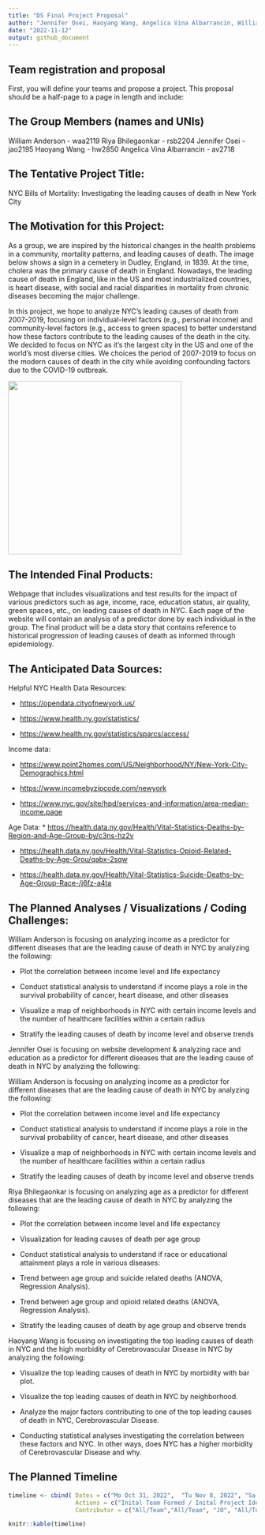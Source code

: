 ```yaml
---
title: "DS Final Project Proposal"
author: "Jennifer Osei, Haoyang Wang, Angelica Vina Albarrancin, William Anderson, Riya Bhilegaonkar"
date: "2022-11-12"
output: github_document
---
```


## Team registration and proposal

First, you will define your teams and propose a project. This proposal should be a half-page to a page in length and include:

## The Group Members (names and UNIs)

William Anderson - waa2119 Riya Bhilegaonkar - rsb2204 Jennifer Osei - jao2195 Haoyang Wang - hw2850 Angelica Vina Albarrancin - av2718

## The Tentative Project Title:

NYC Bills of Mortality: Investigating the leading causes of death in New York City

## The Motivation for this Project:

As a group, we are inspired by the historical changes in the health problems in a community, mortality patterns, and leading causes of death. The image below shows a sign in a cemetery in Dudley, England, in 1839. At the time, cholera was the primary cause of death in England. Nowadays, the leading cause of death in England, like in the US and most industrialized countries, is heart disease, with social and racial disparities in mortality from chronic diseases becoming the major challenge.

In this project, we hope to analyze NYC's leading causes of death from 2007-2019, focusing on individual-level factors (e.g., personal income) and community-level factors (e.g., access to green spaces) to better understand how these factors contribute to the leading causes of the death in the city. We decided to focus on NYC as it's the largest city in the US and one of the world's most diverse cities. We choices the period of 2007-2019 to focus on the modern causes of death in the city while avoiding confounding factors due to the COVID-19 outbreak.

![](images/cholera.png){width="351"}

## The Intended Final Products:

Webpage that includes visualizations and test results for the impact of various predictors such as age, income, race, education status, air quality, green spaces, etc., on leading causes of death in NYC. Each page of the website will contain an analysis of a predictor done by each individual in the group. The final product will be a data story that contains reference to historical progression of leading causes of death as informed through epidemiology.

## The Anticipated Data Sources:

Helpful NYC Health Data Resources:

-   <https://opendata.cityofnewyork.us/>

-   <https://www.health.ny.gov/statistics/>

-   <https://www.health.ny.gov/statistics/sparcs/access/>

Income data:

-   <https://www.point2homes.com/US/Neighborhood/NY/New-York-City-Demographics.html>

-   <https://www.incomebyzipcode.com/newyork>

-   <https://www.nyc.gov/site/hpd/services-and-information/area-median-income.page>

Age Data: \* <https://health.data.ny.gov/Health/Vital-Statistics-Deaths-by-Region-and-Age-Group-by/c3ns-hz2v>

-   <https://health.data.ny.gov/Health/Vital-Statistics-Opioid-Related-Deaths-by-Age-Grou/qabx-2sqw>

-   <https://health.data.ny.gov/Health/Vital-Statistics-Suicide-Deaths-by-Age-Group-Race-/j6fz-a4ta>

## The Planned Analyses / Visualizations / Coding Challenges:

William Anderson is focusing on analyzing income as a predictor for different diseases that are the leading cause of death in NYC by analyzing the following:

-   Plot the correlation between income level and life expectancy

-   Conduct statistical analysis to understand if income plays a role in the survival probability of cancer, heart disease, and other diseases

-   Visualize a map of neighborhoods in NYC with certain income levels and the number of healthcare facilities within a certain radius

-   Stratify the leading causes of death by income level and observe trends

Jennifer Osei is focusing on website development & analyzing race and education as a predictor for different diseases that are the leading cause of death in NYC by analyzing the following:

William Anderson is focusing on analyzing income as a predictor for different diseases that are the leading cause of death in NYC by analyzing the following:

-   Plot the correlation between income level and life expectancy

-   Conduct statistical analysis to understand if income plays a role in the survival probability of cancer, heart disease, and other diseases

-   Visualize a map of neighborhoods in NYC with certain income levels and the number of healthcare facilities within a certain radius

-   Stratify the leading causes of death by income level and observe trends

Riya Bhilegaonkar is focusing on analyzing age as a predictor for different diseases that are the leading cause of death in NYC by analyzing the following:

-   Plot the correlation between income level and life expectancy

-   Visualization for leading causes of death per age group

-   Conduct statistical analysis to understand if race or educational attainment plays a role in various diseases:

-   Trend between age group and suicide related deaths (ANOVA, Regression Analysis).

-   Trend between age group and opioid related deaths (ANOVA, Regression Analysis).

-   Stratify the leading causes of death by age group and observe trends

Haoyang Wang is focusing on investigating the top leading causes of death in NYC and the high morbidity of Cerebrovascular Disease in NYC by analyzing the following:

-   Visualize the top leading causes of death in NYC by morbidity with bar plot.

-   Visualize the top leading causes of death in NYC by neighborhood.

-   Analyze the major factors contributing to one of the top leading causes of death in NYC, Cerebrovascular Disease.

-   Conducting statistical analyses investigating the correlation between these factors and NYC. In other ways, does NYC has a higher morbidity of Cerebrovascular Disease and why.

## The Planned Timeline

```r
timeline <- cbind( Dates = c("Mo Oct 31, 2022",  "Tu Nov 8, 2022", "Sa Nov 12, 2022", "By Th Nov 18, 2022", "Tu Nov 29, 2022 (12pm - 6pm)", "Tu Dec 6, 2022 (12pm - 6pm)" ), 
                   Actions = c("Inital Team Formed / Inital Project Ideas Discussed", "Project Team Members Finalized", "Final Proposal Github Link Submitted", "Complete Project Review With TA per Schedule", " Scheduled Team Discussion Colaboration Meeting - Story Board", "Scheduled Team Discussion Colaboration Meeting - Synthesis/Video Compilation"),
                   Contributor = c("All/Team","All/Team", "JO", "All/Team", "All/Team", "All/Team"))

knitr::kable(timeline) 
```
